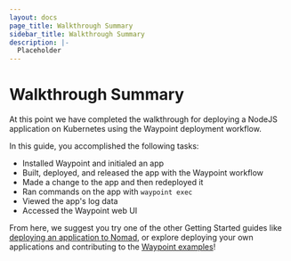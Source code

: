 ```yaml
---
layout: docs
page_title: Walkthrough Summary
sidebar_title: Walkthrough Summary
description: |-
  Placeholder
---
```


# Walkthrough Summary

At this point we have completed the walkthrough for deploying a NodeJS application on Kubernetes using the Waypoint deployment workflow.

In this guide, you accomplished the following tasks:

- Installed Waypoint and initialed an app
- Built, deployed, and released the app with the Waypoint workflow
- Made a change to the app and then redeployed it
- Ran commands on the app with `waypoint exec`
- Viewed the app's log data
- Accessed the Waypoint web UI

From here, we suggest you try one of the other Getting Started guides like [deploying an application to Nomad](/docs/getting-started/nomad-example-app), or explore deploying
your own applications and contributing to the [Waypoint examples](https://github.com/hashicorp/waypoint-examples)!

